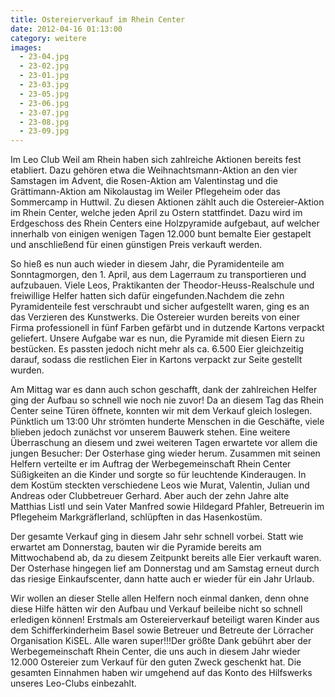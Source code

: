 ```yaml
---
title: Ostereierverkauf im Rhein Center
date: 2012-04-16 01:13:00
category: weitere
images:
  - 23-04.jpg
  - 23-02.jpg
  - 23-01.jpg
  - 23-03.jpg
  - 23-05.jpg
  - 23-06.jpg
  - 23-07.jpg
  - 23-08.jpg
  - 23-09.jpg
---
```


Im Leo Club Weil am Rhein haben sich zahlreiche Aktionen bereits fest etabliert. Dazu gehören etwa die Weihnachtsmann-Aktion an den vier Samstagen im Advent, die Rosen-Aktion am Valentinstag und die Grättimann-Aktion am Nikolaustag im Weiler Pflegeheim oder das Sommercamp in Huttwil. Zu diesen Aktionen zählt auch die Ostereier-Aktion im Rhein Center, welche jeden April zu Ostern stattfindet. Dazu wird im Erdgeschoss des Rhein Centers eine Holzpyramide aufgebaut, auf welcher innerhalb von einigen wenigen Tagen 12.000 bunt bemalte Eier gestapelt und anschließend für einen günstigen Preis verkauft werden.

So hieß es nun auch wieder in diesem Jahr, die Pyramidenteile am Sonntagmorgen, den 1. April, aus dem Lagerraum zu transportieren und aufzubauen. Viele Leos, Praktikanten der Theodor-Heuss-Realschule und freiwillige Helfer hatten sich dafür eingefunden.Nachdem die zehn Pyramidenteile fest verschraubt und sicher aufgestellt waren, ging es an das Verzieren des Kunstwerks. Die Ostereier wurden bereits von einer Firma professionell in fünf Farben gefärbt und in dutzende Kartons verpackt geliefert. Unsere Aufgabe war es nun, die Pyramide mit diesen Eiern zu bestücken. Es passten jedoch nicht mehr als ca. 6.500 Eier gleichzeitig darauf, sodass die restlichen Eier in Kartons verpackt zur Seite gestellt wurden.

Am Mittag war es dann auch schon geschafft, dank der zahlreichen Helfer ging der Aufbau so schnell wie noch nie zuvor! Da an diesem Tag das Rhein Center seine Türen öffnete, konnten wir mit dem Verkauf gleich loslegen. Pünktlich um 13:00 Uhr strömten hunderte Menschen in die Geschäfte, viele blieben jedoch zunächst vor unserem Bauwerk stehen.
Eine weitere Überraschung an diesem und zwei weiteren Tagen erwartete vor allem die jungen Besucher: Der Osterhase ging wieder herum. Zusammen mit seinen Helfern verteilte er im Auftrag der Werbegemeinschaft Rhein Center Süßigkeiten an die Kinder und sorgte so für leuchtende Kinderaugen. In dem Kostüm steckten verschiedene Leos wie Murat, Valentin, Julian und Andreas oder Clubbetreuer Gerhard. Aber auch der zehn Jahre alte Matthias Listl und sein Vater Manfred sowie Hildegard Pfahler, Betreuerin im Pflegeheim Markgräflerland, schlüpften in das Hasenkostüm.

Der gesamte Verkauf ging in diesem Jahr sehr schnell vorbei. Statt wie erwartet am Donnerstag, bauten wir die Pyramide bereits am Mittwochabend ab, da zu diesem Zeitpunkt bereits alle Eier verkauft waren. Der Osterhase hingegen lief am Donnerstag und am Samstag erneut durch das riesige Einkaufscenter, dann hatte auch er wieder für ein Jahr Urlaub.

Wir wollen an dieser Stelle allen Helfern noch einmal danken, denn ohne diese Hilfe hätten wir den Aufbau und Verkauf beileibe nicht so schnell erledigen können! Erstmals am Ostereierverkauf beteiligt waren Kinder aus dem Schifferkinderheim Basel sowie Betreuer und Betreute der Lörracher Organisation KiSEL. Alle waren super!!!Der größte Dank gebührt aber der Werbegemeinschaft Rhein Center, die uns auch in diesem Jahr wieder 12.000 Ostereier zum Verkauf für den guten Zweck geschenkt hat. Die gesamten Einnahmen haben wir umgehend auf das Konto des Hilfswerks unseres Leo-Clubs einbezahlt.
